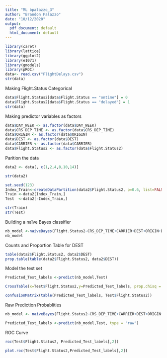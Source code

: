 ---
title: "ML bpalazzo_3"
author: "Brandon Palazzo"
date: "10/12/2020"
output:
  pdf_document: default
  html_document: default
---

```{r}
library(caret)
library(lattice)
library(ggplot2)
library(e1071)
library(gmodels)
library(pROC)
data<- read.csv("FlightDelays.csv") 
str(data)
```

Making Flight.Status Categorical
```{r}
data$Flight.Status2[data$Flight.Status == "ontime"] = 0
data$Flight.Status2[data$Flight.Status == "delayed"] = 1
str(data)

```

Making predictor variables as factors

```{r}
data$DAY_WEEK <- as.factor(data$DAY_WEEK)
data$CRS_DEP_TIME <- as.factor(data$CRS_DEP_TIME)
data$ORIGIN <- as.factor(data$ORIGIN)
data$DEST <- as.factor(data$DEST)
data$CARRIER <- as.factor(data$CARRIER)
data$Flight.Status2 <- as.factor(data$Flight.Status2)
```


Parition the data
```{r}
data2 <- data[, c(1,2,4,8,10,14)]

str(data2)

set.seed(123)
Index_Train<-createDataPartition(data2$Flight.Status2, p=0.6, list=FALSE)
Train <-data2[Index_Train,]
Test  <-data2[-Index_Train,]

str(Train)
str(Test)

```
Building a naïve Bayes classifier

```{r}
nb_model <-naiveBayes(Flight.Status2~CRS_DEP_TIME+CARRIER+DEST+ORIGIN+DAY_WEEK,data = Train)
nb_model
```

Counts and Proportion Table for DEST

```{r}

table(data2$Flight.Status2, data2$DEST)
prop.table(table(data2$Flight.Status2, data2$DEST))


```


Model the test set

```{r}
Predicted_Test_labels <-predict(nb_model,Test)

CrossTable(x=Test$Flight.Status2,y=Predicted_Test_labels, prop.chisq = FALSE) 

confusionMatrix(table(Predicted_Test_labels, Test$Flight.Status2))


```

Raw Prediction Probablities
```{r}
nb_model <- naiveBayes(Flight.Status2~CRS_DEP_TIME+CARRIER+DEST+ORIGIN+DAY_WEEK,data = Train)

Predicted_Test_labels <-predict(nb_model,Test, type = "raw")

```

ROC Curve
```{r}

roc(Test$Flight.Status2, Predicted_Test_labels[,2])

plot.roc(Test$Flight.Status2,Predicted_Test_labels[,2])

```



